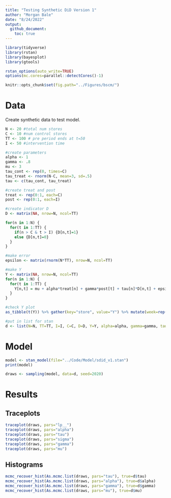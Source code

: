 ```yaml
---
title: "Testing Synthetic DiD Version 1"
author: "Morgan Bale"
date: "8/24/2022"
output: 
  github_document:
    toc: true 
---
```


```r
library(tidyverse)
library(rstan)
library(bayesplot)
library(gtools)

rstan_options(auto_write=TRUE)
options(mc.cores=parallel::detectCores()-1)

knitr::opts_chunk$set(fig.path="../Figures/bscm/")
```

# Data 

Create synthetic data to test model. 
```r
N <- 20 #total num stores
C <- 10 #num control stores 
TT <- 100 # pre period ends at t=50 
I <- 50 #intervention time 

#create parameters 
alpha <- 1
gamma <- .8
mu <- 3
tau_cont <- rep(0, times=C)
tau_treat <- rnorm(N-C, mean=3, sd=.5)
tau <- c(tau_cont, tau_treat)

#create treat and post
treat <- rep(0:1, each=C)
post <- rep(0:1, each=I)

#create indicator D
D <- matrix(NA, nrow=N, ncol=TT) 

for(n in 1:N) {
  for(t in 1:TT) {
    if(n > C & t > I) {D[n,t]=1}
    else {D[n,t]=0}
  }
}

#make error 
epsilon <- matrix(rnorm(N*TT), nrow=N, ncol=TT)

#make Y 
Y <- matrix(NA, nrow=N, ncol=TT) 
for(n in 1:N) {
  for(t in 1:TT) {
    Y[n,t] = mu + alpha*treat[n] + gamma*post[t] + tau[n]*D[n,t] + epsilon[n,t]
  }
}

#check Y plot
as_tibble(t(Y)) %>% gather(key="store", value="Y") %>% mutate(week=rep(1:TT, times=N)) %>% ggplot(aes(x=week, y=Y, col=as.factor(store))) + geom_line() + geom_vline(xintercept=I)

#put in list for stan
d <- list(N=N, TT=TT, I=I, C=C, D=D, Y=Y, alpha=alpha, gamma=gamma, tau=tau, treat=treat, post=post, mu=mu, epsilon=epsilon)
```

# Model

```r
model <- stan_model(file="../Code/Model/sdid_v1.stan")
print(model)

draws <- sampling(model, data=d, seed=2020)
```

# Results 

## Traceplots

```r
traceplot(draws, pars="lp__")
traceplot(draws, pars="alpha")
traceplot(draws, pars="tau")
traceplot(draws, pars="sigma")
traceplot(draws, pars="gamma")
traceplot(draws, pars="mu")
```

## Histograms 

```r
mcmc_recover_hist(As.mcmc.list(draws, pars="tau"), true=d$tau)
mcmc_recover_hist(As.mcmc.list(draws, pars="alpha"), true=d$alpha)
mcmc_recover_hist(As.mcmc.list(draws, pars="gamma"), true=d$gamma)
mcmc_recover_hist(As.mcmc.list(draws, pars="mu"), true=d$mu)
```



